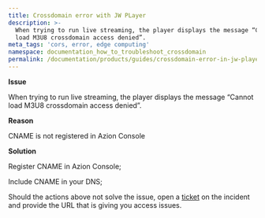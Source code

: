 ```yaml
---
title: Crossdomain error with JW PLayer
description: >-
  When trying to run live streaming, the player displays the message “Cannot
  load M3U8 crossdomain access denied”.
meta_tags: 'cors, error, edge computing'
namespace: documentation_how_to_troubleshoot_crossdomain
permalink: /documentation/products/guides/crossdomain-error-in-jw-player/
---
```

     

**Issue**

When trying to run live streaming, the player displays the message “Cannot load M3U8 crossdomain access denied”.

**Reason**

CNAME is not registered in Azion Console

**Solution**

Register CNAME in Azion Console;

Include CNAME in your DNS;

Should the actions above not solve the issue, open a [ticket](https://tickets.azion.com/en/support/login) on the incident and provide the URL that is giving you access issues.





